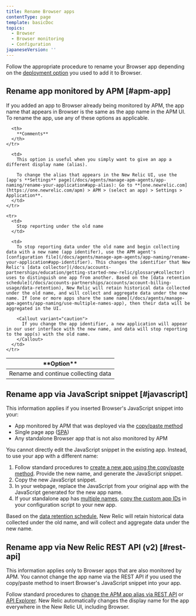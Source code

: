 ```yaml
---
title: Rename Browser apps
contentType: page
template: basicDoc
topics:
  - Browser
  - Browser monitoring
  - Configuration
japaneseVersion: ''
---
```


Follow the appropriate procedure to rename your Browser app depending on the [deployment option](/docs/browser/new-relic-browser/installation-configuration/add-apps-new-relic-browser) you used to add it to Browser.

## Rename app monitored by APM [#apm-app]

If you added an app to Browser already being monitored by APM, the app name that appears in Browser is the same as the app name in the APM UI. To rename the app, use any of these options as applicable.

<Table>
  <thead>
    <tr>
      <th style={{ width: "200px" }}>
        **Option**
      </th>

      <th>
        **Comments**
      </th>
    </tr>
  </thead>

  <tbody>
    <tr>
      <td>
        Rename and continue collecting data
      </td>

      <td>
        This option is useful when you simply want to give an app a different display name (alias).

        To change the alias that appears in the New Relic UI, use the [app's **Settings** page](/docs/agents/manage-apm-agents/app-naming/rename-your-application#app-alias): Go to **[one.newrelic.com](https://one.newrelic.com/apm) > APM > (select an app) > Settings > Application**.
      </td>
    </tr>

    <tr>
      <td>
        Stop reporting under the old name
      </td>

      <td>
        To stop reporting data under the old name and begin collecting data with a new name (app identifer), use the APM agent's [configuration file](/docs/agents/manage-apm-agents/app-naming/rename-your-application#app-identifier). This changes the identifier that New Relic's [data collector](/docs/accounts-partnerships/education/getting-started-new-relic/glossary#collector) uses to distinguish one app from another. Based on the [data retention schedule](/docs/accounts-partnerships/accounts/account-billing-usage/data-retention), New Relic will retain historical data collected under the old name, and will collect and aggregate data under the new name. If [one or more apps share the same name](/docs/agents/manage-apm-agents/app-naming/use-multiple-names-app), then their data will be aggregated in the UI.

        <Callout variant="caution">
          If you change the app identifier, a new application will appear in our user interface with the new name, and data will stop reporting to the app(s) with the old name.
        </Callout>
      </td>
    </tr>
  </tbody>
</Table>

## Rename app via JavaScript snippet [#javascript]

This information applies if you inserted Browser's JavaScript snippet into your:

* App monitored by APM that was deployed via the [copy/paste method](/docs/browser/new-relic-browser/installation-configuration/add-apps-new-relic-browser#copy-paste-app)
* Single page app ([SPA](/docs/browser/single-page-app-monitoring/get-started/add-apps-single-page-app-monitoring))
* Any standalone Browser app that is not also monitored by APM

You cannot directly edit the JavaScript snippet in the existing app. Instead, to use your app with a different name:

1. Follow standard procedures to [create a new app using the copy/paste method](/docs/browser/new-relic-browser/installation-configuration/add-apps-new-relic-browser#copy-paste-app). Provide the new name, and generate the JavaScript snippet.
2. Copy the new JavaScript snippet.
3. In your webpage, replace the JavaScript from your original app with the JavaScript generated for the new app name.
4. If your standalone app has [multiple names](/docs/agents/manage-apm-agents/app-naming/use-multiple-names-app), [copy the custom app IDs](/docs/browser/new-relic-browser/installation-configuration/copy-browser-monitoring-license-key-app-id) in your configuration script to your new app.

Based on the [data retention schedule](/docs/accounts-partnerships/accounts/account-billing-usage/data-retention), New Relic will retain historical data collected under the old name, and will collect and aggregate data under the new name.

## Rename app via New Relic REST API (v2) [#rest-api]

This information applies only to Browser apps that are also monitored by APM. You cannot change the app name via the REST API if you used the copy/paste method to insert Browser's JavaScript snippet into your app.

Follow standard procedures to [change the APM app alias via REST API](/docs/apis/rest-api-v2/application-examples-v2/change-alias-your-application-v2) or [API Explorer](https://rpm.newrelic.com/api/explore/applications/update). New Relic automatically changes the display name for the app everywhere in the New Relic UI, including Browser.
